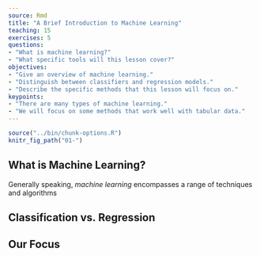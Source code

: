 ```yaml
---
source: Rmd
title: "A Brief Introduction to Machine Learning"
teaching: 15
exercises: 5
questions:
- "What is machine learning?"
- "What specific tools will this lesson cover?"
objectives:
- "Give an overview of machine learning."
- "Distinguish between classifiers and regression models."
- "Describe the specific methods that this lesson will focus on."
keypoints:
- "There are many types of machine learning."
- "We will focus on some methods that work well with tabular data."
---
```


```r
source("../bin/chunk-options.R")
knitr_fig_path("01-")
```

## What is Machine Learning?

Generally speaking, *machine learning* encompasses a range of techniques and algorithms

## Classification vs. Regression

## Our Focus

